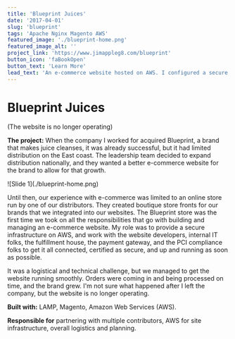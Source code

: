 ```yaml
---
title: 'Blueprint Juices'
date: '2017-04-01'
slug: 'blueprint'
tags: 'Apache Nginx Magento AWS'
featured_image: './blueprint-home.png'
featured_image_alt: ''
project_link: 'https://www.jimappleg8.com/blueprint'
button_icon: 'faBookOpen'
button_text: 'Learn More'
lead_text: 'An e-commerce website hosted on AWS. I configured a secure infrastructure on AWS, and worked with the developers, internal IT folks, fulfillment house, payment gateway, and PCI compliance folks to get it all connected, certified as secure, and up and running.'
---
```



# Blueprint Juices

(The website is no longer operating)

**The project:** When the company I worked for acquired Blueprint, a brand that makes juice cleanses, it was already successful, but it had limited distribution on the East coast. The leadership team decided to expand distribution nationally, and they wanted a better e-commerce website for the brand to allow for that growth.

<Carousel variant="dark">
  <Carousel.Item>
    ![Slide 1](./blueprint-home.png)
  </Carousel.Item>
</Carousel>

Until then, our experience with e-commerce was limited to an online store run by one of our distributors. They created boutique store fronts for our brands that we integrated into our websites. The Blueprint store was the first time we took on all the responsibilities that go with building and managing an e-commerce website. My role was to provide a secure infrastructure on AWS, and work with the website developers, internal IT folks, the fulfillment house, the payment gateway, and the PCI compliance folks to get it all connected, certified as secure, and up and running as soon as possible.

It was a logistical and technical challenge, but we managed to get the website running smoothly. Orders were coming in and being processed on time, and the brand grew. I'm not sure what happened after I left the company, but the website is no longer operating.

**Built with:** LAMP, Magento, Amazon Web Services (AWS).

**Responsible for** partnering with multiple contributors, AWS for site infrastructure, overall logistics and planning.
